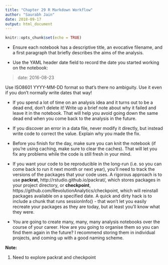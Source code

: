 ```yaml
---
title: "Chapter 29 R Markdown Workflow"
author: "Saurabh Jain"
date: 2018-09-17
output: html_document
---
```


```r
knitr::opts_chunk$set(echo = TRUE)
```

+ Ensure each notebook has a descriptive title, an evocative filename, and a first paragraph that briefly describes the aims of the analysis.

+ Use the YAML header date field to record the date you started working on the notebook:


> date: 2016-08-23

Use ISO8601 YYYY-MM-DD format so that's there no ambiguity. Use it even if you don't normally write dates that way!

+ If you spend a lot of time on an analysis idea and it turns out to be a dead end, don't delete it! Write up a brief note about why it failed and leave it in the notebook. That will help you avoid going down the same dead end when you come back to the analysis in the future.


+ If you discover an error in a data file, never modify it directly, but instead write code to correct the value. Explain why you made the fix.


+ Before you finish for the day, make sure you can knit the notebook (if you're using caching, make sure to clear the caches). That will let you fix any problems while the code is still fresh in your mind.


+ If you want your code to be reproducible in the long-run (i.e. so you can come back to run it next month or next year), you'll need to track the versions of the packages that your code uses. A rigorous approach is to use **packrat**, http://rstudio.github.io/packrat/, which stores packages in your project directory, or **checkpoint**, https://github.com/RevolutionAnalytics/checkpoint, which will reinstall packages available on a specified date. A quick and dirty hack is to include a chunk that runs sessionInfo() - that won't let you easily recreate your packages as they are today, but at least you'll know what they were.


+ You are going to create many, many, many analysis notebooks over the course of your career. How are you going to organise them so you can find them again in the future? I recommend storing them in individual projects, and coming up with a good naming scheme.


**Note:**

1. Need to explore packrat and checkpoint
